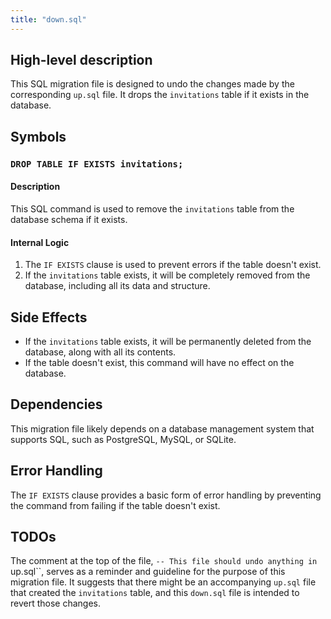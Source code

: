 ```yaml
---
title: "down.sql"
---
```


## High-level description
This SQL migration file is designed to undo the changes made by the corresponding `up.sql` file. It drops the `invitations` table if it exists in the database.

## Symbols

### `DROP TABLE IF EXISTS invitations;`
#### Description
This SQL command is used to remove the `invitations` table from the database schema if it exists.

#### Internal Logic
1. The `IF EXISTS` clause is used to prevent errors if the table doesn't exist.
2. If the `invitations` table exists, it will be completely removed from the database, including all its data and structure.

## Side Effects
- If the `invitations` table exists, it will be permanently deleted from the database, along with all its contents.
- If the table doesn't exist, this command will have no effect on the database.

## Dependencies
This migration file likely depends on a database management system that supports SQL, such as PostgreSQL, MySQL, or SQLite.

## Error Handling
The `IF EXISTS` clause provides a basic form of error handling by preventing the command from failing if the table doesn't exist.

## TODOs
The comment at the top of the file, `-- This file should undo anything in `up.sql``, serves as a reminder and guideline for the purpose of this migration file. It suggests that there might be an accompanying `up.sql` file that created the `invitations` table, and this `down.sql` file is intended to revert those changes.